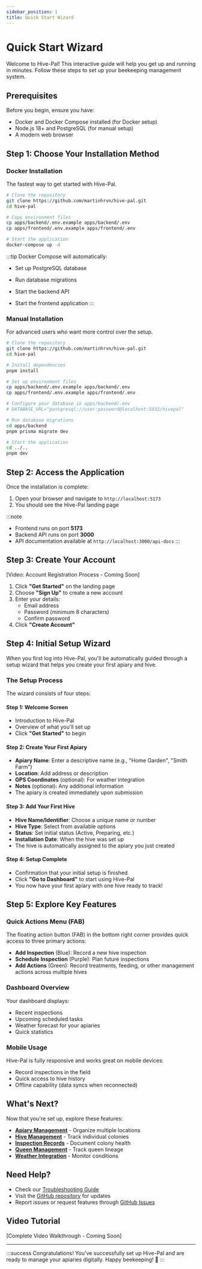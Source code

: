 ```yaml
---
sidebar_position: 1
title: Quick Start Wizard
---
```



# Quick Start Wizard

Welcome to Hive-Pal! This interactive guide will help you get up and running in minutes. Follow these steps to set up your beekeeping management system.

## Prerequisites

Before you begin, ensure you have:
- Docker and Docker Compose installed (for Docker setup)
- Node.js 18+ and PostgreSQL (for manual setup)
- A modern web browser

## Step 1: Choose Your Installation Method

<Tabs>
  <TabItem value="docker" label="Docker (Recommended)" default>

### Docker Installation

The fastest way to get started with Hive-Pal.

```bash
# Clone the repository
git clone https://github.com/martinhrvn/hive-pal.git
cd hive-pal

# Copy environment files
cp apps/backend/.env.example apps/backend/.env
cp apps/frontend/.env.example apps/frontend/.env

# Start the application
docker-compose up -d
```

:::tip
Docker Compose will automatically:
- Set up PostgreSQL database
- Run database migrations
- Start the backend API
- Start the frontend application
:::

  </TabItem>
  <TabItem value="manual" label="Manual Installation">

### Manual Installation

For advanced users who want more control over the setup.

```bash
# Clone the repository
git clone https://github.com/martinhrvn/hive-pal.git
cd hive-pal

# Install dependencies
pnpm install

# Set up environment files
cp apps/backend/.env.example apps/backend/.env
cp apps/frontend/.env.example apps/frontend/.env

# Configure your database in apps/backend/.env
# DATABASE_URL="postgresql://user:password@localhost:5432/hivepal"

# Run database migrations
cd apps/backend
pnpm prisma migrate dev

# Start the application
cd ../..
pnpm dev
```

  </TabItem>
</Tabs>

## Step 2: Access the Application

Once the installation is complete:

1. Open your browser and navigate to `http://localhost:5173`
2. You should see the Hive-Pal landing page

:::note
- Frontend runs on port **5173**
- Backend API runs on port **3000**
- API documentation available at `http://localhost:3000/api-docs`
:::

## Step 3: Create Your Account

<div style={{textAlign: 'center', margin: '2rem 0'}}>
  <div style={{padding: '1rem', background: '#f0f0f0', borderRadius: '8px'}}>
    [Video: Account Registration Process - Coming Soon]
  </div>
</div>

1. Click **"Get Started"** on the landing page
2. Choose **"Sign Up"** to create a new account
3. Enter your details:
   - Email address
   - Password (minimum 8 characters)
   - Confirm password
4. Click **"Create Account"**

## Step 4: Initial Setup Wizard

When you first log into Hive-Pal, you'll be automatically guided through a setup wizard that helps you create your first apiary and hive.

### The Setup Process

The wizard consists of four steps:

#### Step 1: Welcome Screen
- Introduction to Hive-Pal
- Overview of what you'll set up
- Click **"Get Started"** to begin

#### Step 2: Create Your First Apiary
- **Apiary Name**: Enter a descriptive name (e.g., "Home Garden", "Smith Farm")
- **Location**: Add address or description
- **GPS Coordinates** (optional): For weather integration
- **Notes** (optional): Any additional information
- The apiary is created immediately upon submission

#### Step 3: Add Your First Hive
- **Hive Name/Identifier**: Choose a unique name or number
- **Hive Type**: Select from available options
- **Status**: Set initial status (Active, Preparing, etc.)
- **Installation Date**: When the hive was set up
- The hive is automatically assigned to the apiary you just created

#### Step 4: Setup Complete
- Confirmation that your initial setup is finished
- Click **"Go to Dashboard"** to start using Hive-Pal
- You now have your first apiary with one hive ready to track!

## Step 5: Explore Key Features

### Quick Actions Menu (FAB)

The floating action button (FAB) in the bottom right corner provides quick access to three primary actions:
- **Add Inspection** (Blue): Record a new hive inspection
- **Schedule Inspection** (Purple): Plan future inspections
- **Add Actions** (Green): Record treatments, feeding, or other management actions across multiple hives

### Dashboard Overview

Your dashboard displays:
- Recent inspections
- Upcoming scheduled tasks
- Weather forecast for your apiaries
- Quick statistics

### Mobile Usage

Hive-Pal is fully responsive and works great on mobile devices:
- Record inspections in the field
- Quick access to hive history
- Offline capability (data syncs when reconnected)

## What's Next?

Now that you're set up, explore these features:

- [**Apiary Management**](../user-guide/apiaries) - Organize multiple locations
- [**Hive Management**](../user-guide/hives) - Track individual colonies
- [**Inspection Records**](../user-guide/inspections) - Document colony health
- [**Queen Management**](../user-guide/queens) - Track queen lineage
- [**Weather Integration**](../user-guide/weather) - Monitor conditions

## Need Help?

- Check our [Troubleshooting Guide](../troubleshooting)
- Visit the [GitHub repository](https://github.com/martinhrvn/hive-pal) for updates
- Report issues or request features through [GitHub Issues](https://github.com/martinhrvn/hive-pal/issues)

## Video Tutorial

<div style={{textAlign: 'center', margin: '2rem 0'}}>
  <div style={{padding: '2rem', background: '#f0f0f0', borderRadius: '8px'}}>
    [Complete Video Walkthrough - Coming Soon]
  </div>
</div>

---

:::success Congratulations!
You've successfully set up Hive-Pal and are ready to manage your apiaries digitally. Happy beekeeping! 🐝
:::